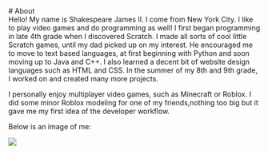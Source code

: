 
<div style={{textAlign: `center`}}>
  # About
</div>

<div className="textbox">
Hello! My name is Shakespeare James II. I come from New York City. I like to play video games and do programming as well! I first began programming in late 4th grade when I discovered Scratch. I made all sorts of cool little Scratch games, until my dad picked up on my interest. He encouraged me to move to text based languages, at first beginning with Python and soon moving up to Java and C++. I also learned a decent bit of website design languages such as HTML and CSS. In the summer of my 8th and 9th grade, I worked on and created many more projects. 

I personally enjoy multiplayer video games, such as Minecraft or Roblox. I did some minor Roblox modeling for one of my friends,nothing too big but it gave me my first idea of the developer workflow.

Below is an image of me:
</div>

<img src="C:\Users\shake\OneDrive\Desktop\Desktop files\Lessons_with_Onepiecefan\sjthecoder\images\webimg.jpeg"></img>

